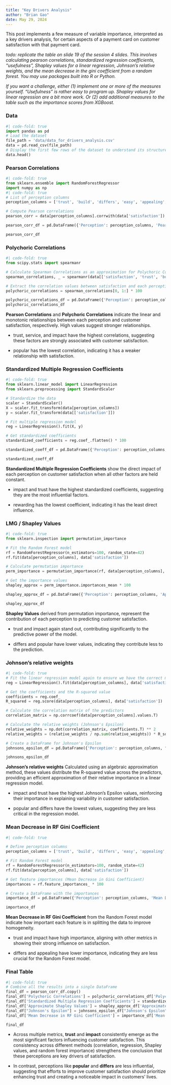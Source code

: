 ```yaml
---
title: "Key Drivers Analysis"
author: "Brian Gao"
date: May 29, 2024
---
```



This post implements a few measure of variable importance, interpreted as a key drivers analysis, for certain aspects of a payment card on customer satisfaction with that payment card.

::: {.content-hidden when-format="html"}
_todo: replicate the table on slide 19 of the session 4 slides. This involves calculating pearson correlations, standardized regression coefficients, "usefulness", Shapley values for a linear regression, Johnson's relative weights, and the mean decrease in the gini coefficient from a random forest. You may use packages built into R or Python._


_If you want a challenge, either (1) implement one or more of the measures yourself. "Usefulness" is rather easy to program up. Shapley values for linear regression are a bit more work. Or (2) add additional measures to the table such as the importance scores from XGBoost._
:::

### Data
```python
#| code-fold: true
import pandas as pd
# Load the dataset
file_path = 'data/data_for_drivers_analysis.csv'
data = pd.read_csv(file_path)
# Display the first few rows of the dataset to understand its structure
data.head()
```

### Pearson Correlations
```python
#| code-fold: true
from sklearn.ensemble import RandomForestRegressor
import numpy as np
#| code-fold: true
# List of perception columns
perception_columns = ['trust', 'build', 'differs', 'easy', 'appealing', 'rewarding', 'popular', 'service', 'impact']

# Compute Pearson correlations
pearson_corr = data[perception_columns].corrwith(data['satisfaction']) * 100

pearson_corr_df = pd.DataFrame({'Perception': perception_columns, 'Pearson Correlations': pearson_corr.values})

pearson_corr_df

```

### Polychoric Correlations
```python
#| code-fold: true
from scipy.stats import spearmanr

# Calculate Spearman Correlations as an approximation for Polychoric Correlations
spearman_correlations, _ = spearmanr(data[['satisfaction', 'trust', 'build', 'differs', 'easy', 'appealing', 'rewarding', 'popular', 'service', 'impact']])

# Extract the correlation values between satisfaction and each perception metric
polychoric_correlations = spearman_correlations[0, 1:] * 100

polychoric_correlations_df = pd.DataFrame({'Perception': perception_columns, 'Polychoric Correlations': polychoric_correlations})
polychoric_correlations_df
```

**Pearson Correlations** and **Polychoric Correlations** indicate the linear and monotonic relationships between each perception and customer satisfaction, respectively. High values suggest stronger relationships.

* trust, service, and impact have the highest correlations, suggesting these factors are strongly associated with customer satisfaction.

* popular has the lowest correlation, indicating it has a weaker relationship with satisfaction.

### Standardized Multiple Regression Coefficients
```python
#| code-fold: true
from sklearn.linear_model import LinearRegression
from sklearn.preprocessing import StandardScaler

# Standardize the data
scaler = StandardScaler()
X = scaler.fit_transform(data[perception_columns])
y = scaler.fit_transform(data[['satisfaction']])

# Fit multiple regression model
reg = LinearRegression().fit(X, y)

# Get standardized coefficients
standardized_coefficients = reg.coef_.flatten() * 100

standardized_coeff_df = pd.DataFrame({'Perception': perception_columns, 'Standardized Multiple Regression Coefficients': standardized_coefficients})

standardized_coeff_df

```

**Standardized Multiple Regression Coefficients** show the direct impact of each perception on customer satisfaction when all other factors are held constant.

* impact and trust have the highest standardized coefficients, suggesting they are the most influential factors.

* rewarding has the lowest coefficient, indicating it has the least direct influence.

### LMG / Shapley Values
```python
#| code-fold: true
from sklearn.inspection import permutation_importance

# Fit the Random Forest model
rf = RandomForestRegressor(n_estimators=100, random_state=42)
rf.fit(data[perception_columns], data['satisfaction'])

# Calculate permutation importance
perm_importance = permutation_importance(rf, data[perception_columns], data['satisfaction'], n_repeats=30, random_state=42)

# Get the importance values
shapley_approx = perm_importance.importances_mean * 100

shapley_approx_df = pd.DataFrame({'Perception': perception_columns, 'Approximate Shapley Values': shapley_approx})

shapley_approx_df


```

**Shapley Values** derived from permutation importance, represent the contribution of each perception to predicting customer satisfaction.

* trust and impact again stand out, contributing significantly to the predictive power of the model.

* differs and popular have lower values, indicating they contribute less to the prediction.

### Johnson's relative weights
```python
#| code-fold: true
# Fit the linear regression model again to ensure we have the correct model
reg = LinearRegression().fit(data[perception_columns], data['satisfaction'])

# Get the coefficients and the R-squared value
coefficients = reg.coef_
R_squared = reg.score(data[perception_columns], data['satisfaction'])

# Calculate the correlation matrix of the predictors
correlation_matrix = np.corrcoef(data[perception_columns].values.T)

# Calculate the relative weights (Johnson's Epsilon)
relative_weights = np.dot(correlation_matrix, coefficients.T) ** 2
relative_weights = (relative_weights / np.sum(relative_weights)) * R_squared * 100

# Create a DataFrame for Johnson's Epsilon
johnsons_epsilon_df = pd.DataFrame({'Perception': perception_columns, "Johnson's Epsilon": relative_weights.flatten()})

johnsons_epsilon_df
```

**Johnson's relative weights** Calculated using an algebraic approximation method, these values distribute the R-squared value across the predictors, providing an efficient approximation of their relative importance in a linear regression model.

* impact and trust have the highest Johnson's Epsilon values, reinforcing their importance in explaining variability in customer satisfaction.

* popular and differs have the lowest values, suggesting they are less critical in the regression model.

### Mean Decrease in RF Gini Coefficient
```python
#| code-fold: true

# Define perception columns
perception_columns = ['trust', 'build', 'differs', 'easy', 'appealing', 'rewarding', 'popular', 'service', 'impact']

# Fit Random Forest model
rf = RandomForestRegressor(n_estimators=100, random_state=42)
rf.fit(data[perception_columns], data['satisfaction'])

# Get feature importances (Mean Decrease in Gini Coefficient)
importances = rf.feature_importances_ * 100

# Create a DataFrame with the importances
importance_df = pd.DataFrame({'Perception': perception_columns, 'Mean Decrease in RF Gini Coefficient': importances})

importance_df
```

**Mean Decrease in RF Gini Coefficient** from the Random Forest model indicate how important each feature is in splitting the data to improve homogeneity.

* trust and impact have high importance, aligning with other metrics in showing their strong influence on satisfaction.

* differs and appealing have lower importance, indicating they are less crucial for the Random Forest model.

### Final Table
```python
#| code-fold: true
# Combine all the results into a single DataFrame
final_df = pearson_corr_df.copy()
final_df['Polychoric Correlations'] = polychoric_correlations_df['Polychoric Correlations']
final_df['Standardized Multiple Regression Coefficients'] = standardized_coeff_df['Standardized Multiple Regression Coefficients']
final_df['Approximate Shapley Values'] = shapley_approx_df['Approximate Shapley Values']
final_df["Johnson's Epsilon"] = johnsons_epsilon_df["Johnson's Epsilon"]
final_df['Mean Decrease in RF Gini Coefficient'] = importance_df['Mean Decrease in RF Gini Coefficient']

final_df

```

* Across multiple metrics, **trust** and **impact** consistently emerge as the most significant factors influencing customer satisfaction. This consistency across different methods (correlation, regression, Shapley values, and random forest importance) strengthens the conclusion that these perceptions are key drivers of satisfaction.

* In contrast, perceptions like **popular** and **differs** are less influential, suggesting that efforts to improve customer satisfaction should prioritize enhancing trust and creating a noticeable impact in customers' lives.

